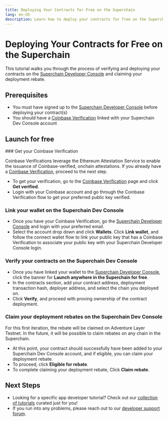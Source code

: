 ```yaml
---
title: Deploying Your Contracts for Free on the Superchain
lang: en-US
description: Learn how to deploy your contracts for free on the Superchain using the Superchain Developer Console
---
```



# Deploying Your Contracts for Free on the Superchain

This tutorial walks you through the process of verifying and deploying your contracts on the [Superchain Developer Console](https://console.optimism.io/?utm_source=docs) and claiming your deployment rebate.

## Prerequisites

*   You must have signed up to the [Superchain Developer Console](https://console.optimism.io/?utm_source=docs) before deploying your contract(s)
*   You should have a [Coinbase Verification](https://www.coinbase.com/onchain-verify) linked with your Superchain Dev Console account

## Launch for free

<Steps>
  ### Get your Coinbase Verification

  Coinbase Verifications leverage the Ethereum Attestation Service to enable the issuance of Coinbase-verified, onchain attestations. If you already have a [Coinbase Verification](https://www.coinbase.com/onchain-verify), proceed to the next step.

  *   To get your verification, go to the [Coinbase Verification](https://www.coinbase.com/onchain-verify) page and click **Get verified**.
  *   Login with your Coinbase account and go through the Coinbase Verification flow to get your preferred public key verified.

  ### Link your wallet on the Superchain Dev Console

  *   Once you have your Coinbase Verification, go the [Superchain Developer Console](https://console.optimism.io/?utm_source=docs) and login with your preferred email.
  *   Select the account drop down and click **Wallets**. Click **Link wallet**, and follow the connect wallet flow to link your public key that has a Coinbase Verification to associate your public key with your Superchain Developer Console login.

  ### Verify your contracts on the Superchain Dev Console

  *   Once you have linked your wallet to the [Superchain Developer Console](https://console.optimism.io/?utm_source=docs), click the banner for **Launch anywhere in the Superchain for free**.
  *   In the contracts section, add your contract address, deployment transaction hash, deployer address, and select the chain you deployed on.
  *   Click **Verify**, and proceed with proving ownership of the contract deployment.

  ### Claim your deployment rebates on the Superchain Dev Console

  <Callout type="info">
    For this first iteration, the rebate will be claimed on Adventure Layer Testnet. In the future, it will be possible to claim rebates on any chain in the Superchain.
  </Callout>

  *   At this point, your contract should successfully have been added to your Superchain Dev Console account, and if eligible, you can claim your deployment rebate.
  *   To proceed, click **Eligible for rebate**.
  *   To complete claiming your deployment rebate, Click **Claim rebate**.
</Steps>

## Next Steps

*   Looking for a specific app developer tutorial? Check out our [collection of tutorials](/builders/app-developers/overview#tutorials) curated just for you!
*   If you run into any problems, please reach out to our [developer support forum](https://github.com/ethereum-optimism/developers/discussions).
